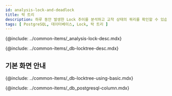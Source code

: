 ```yaml
---
id: analysis-lock-and-deadlock
title: 락 트리
description: 하루 동안 발생한 Lock 추이를 분석하고 교착 상태의 쿼리를 확인할 수 있습니다.
tags: [ PostgreSQL, 데이터베이스, Lock, 락 트리 ]
---
```



<!-- 개요-->
{@include: ../common-items/_analysis-lock-desc.mdx} 

<!-- 락트리-->
{@include: ../common-items/_db-locktree-desc.mdx} 

## 기본 화면 안내

{@include: ../common-items/_db-locktree-using-basic.mdx} 

<!-- 락트리 컬럼 정보-->
{@include: ../common-items/_db_postgresql-column.mdx}
